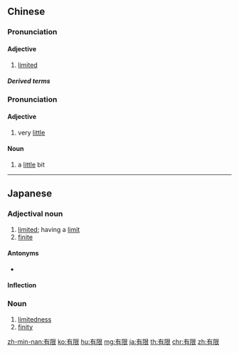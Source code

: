 ==Chinese==
{{zh-forms}}

===Pronunciation===
{{zh-pron
|m=yǒuxiàn
|c=jau5 haan6
|h=pfs=yû-han
|mn=xm,tp,kh:iú-hān/qz:iú-hǎn/zz:iú-ān/xm:ū-hān/zz:ū-ān
|cat=a
}}

====Adjective====
{{zh-adj}}

# [[limited]]

=====Derived terms=====
{{zh-der|有限公司|有限責任公司}}

===Pronunciation===
{{zh-pron
|mn=iú-hiān
|cat=a,n
}}

====Adjective====
{{zh-adj}}

# {{lb|zh|Min Nan}} very [[little]]

====Noun====
{{zh-noun}}

# {{lb|zh|Min Nan}} a [[little]] bit

----

==Japanese==
{{ja-kanjitab|ゆう|げん|yomi=on}}

===Adjectival noun===
{{ja-adj|infl=na|ゆうげん}}

# [[limited]]; having a [[limit]]
# [[finite]]

====Antonyms====
* {{ja-r|無限|むげん}}

====Inflection====
{{ja-na|ゆうげん}}

===Noun===
{{ja-noun|ゆうげん}}

# [[limitedness]]
# [[finity]]

[[zh-min-nan:有限]]
[[ko:有限]]
[[hu:有限]]
[[mg:有限]]
[[ja:有限]]
[[th:有限]]
[[chr:有限]]
[[zh:有限]]